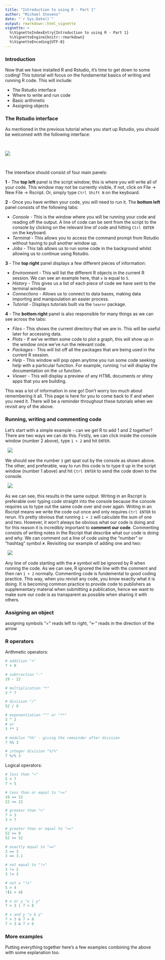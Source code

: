 ```yaml
---
title: "Introduction to using R - Part 1"
author: "Michael Stevens"
date: "`r Sys.Date()`"
output: rmarkdown::html_vignette
vignette: >
  %\VignetteIndexEntry{Introduction to using R - Part 1}
  %\VignetteEngine{knitr::rmarkdown}
  %\VignetteEncoding{UTF-8}
---
```


### Introduction

Now that we have installed R and Rstudio, it's time to get down to some coding! This tutorial will focus on the fundamental basics of writing and running R code. This will include:

  * The Rstudio interface
  * Where to write and run code
  * Basic arithmetic
  * Assigning objects
  
### The Rstudio interface

As mentioned in the previous tutorial when you start up Rstudio, you should be welcomed with the following interface: 

\  

![](https://github.com/Michael-Stevens-27/Rgeoprofile/raw/workshop/docs/articles/images/Rstudio_welcome_numbered.png)

\  

The intereface should consist of four main panels: 

**1** - The **top left** panel is the script window; this is where you will write all of your code. This window may not be currently visible, if not, click on File -> New File -> Rscript. Or, simply type `Ctrl Shift N` on the keyboard.
  
**2** - Once you have written your code, you will need to run it. The **bottom left** panel consists of the following tabs:

* *Console* - This is the window where you will be running your code and reading off the output. A line of code can be sent from the script to the console by clicking on the relevant line of code and hitting `Ctrl ENTER` on the keyboard. 
* *Terminal* - This allows you to access the command prompt from Rstudio without having to pull another window up.
* *Jobs* - This tab allows us to run some code in the background whilst allowing us to continue using Rstudio.
  
**3** - The **top right** panel displays a few different pieces of information:

* *Environment* - This will list the different R objects in the current R session. We can see an example here, that `x` is equal to `5`.
* *History* - This gives us a list of each piece of code we have sent to the terminal window
* *Connections* - Allows us to connect to data bases, making data importing and manipoulation an easier process. 
* *Tutorial* - Displays tutorials built via the `learnr` package.
  
**4** - The **bottom right** panel is also responsible for many things as we can see across the tabs:

* *Files* - This shows the current directory that we are in. This will be useful later for accessing data. 
* *Plots* - If we've written some code to plot a graph, this will show up in the window once we've run the relevant code. 
* *Packages* - This will list off all the packages that are being used in the current R session. 
* *Help* - This window will pop open anytime you run some code seeking help with a particular function. For example, running `?sd` will display the documentation on the `sd` function.  
* *Viewer* - This will display a preview of any HTML documents or shiny apps that you are building.

This was a lot of information in one go! Don't worry too much about remembering it all. This page is here for you to come back to if and when you need it. There will be a reminder throughout these tutorials when we revisit any of the above.

### Running, writing and commenting code

Let's start with a simple example - can we get R to add 1 and 2 together? There are two ways we can do this. Firstly, we can click inside the console window (number 2 above), type `1 + 2` and hit `ENTER`.

\  
![](https://github.com/Michael-Stevens-27/Rgeoprofile/raw/workshop/docs/articles/images/console.png)
\  

We should see the number `3` get spat out by the console as shown above. The other, and preferable, way to run this code is to type it up in the script window (number 1 above) and hit `Ctrl ENTER` to send the code down to the console. 

\  
![](https://github.com/Michael-Stevens-27/Rgeoprofile/raw/workshop/docs/articles/images/control_enter.png)
\  

As we can see, this results in the same output. Writing in an Rscript is preferable over typing code straight into the console because the console requires us to type out the same code over and over again. Writing in an Rscript means we write the code out once and only requires `Ctrl ENTER` to rerun. It's pretty obvious that running `1 + 2` will calculate the sum of one and two. However, it won't always be obvious what our code is doing and for this reason it is incredibly important to **comment our code**. Commenting consists of writing notes in the Rscript that describe what our code is doing and why. We can comment out a line of code using the "number" or "hashtag" symbol `#`. Revisiting our example of adding one and two: 

\  
![](https://github.com/Michael-Stevens-27/Rgeoprofile/raw/workshop/docs/articles/images/comment.png)
\  

Any line of code starting with the `#` symbol will be ignored by R when running the code. As we can see, R ignored the line with the comment and then ran `1 + 2` normally. Commenting code is fundemental to good coding practice. This way, when you revisit any code, you know exactly what it is doing. It is becoming common practice to provide code to publishers as supplementary material when submitting a publication, hence we want to make sure our code is as transparent as possible when sharing it with others. 

### Assigning an object 

assigning symbols "=" reads left to right, "<-" reads in the direction of the arrow

### R operators

Arithmetic operators:

```r
# addition "+"
7 + 8

# subtraction "-"
19 - 22

# multiplication "*"
3 * 7

# division "/"
52 / 9

# exponentiation "^" or "**"
3 ^ 2
# or
3 ** 2

# modulus "%%" - giving the remainder after division
7 %% 3

# integer division "%/%"
7 %/% 3

```

Logical operators:

```r
# less than "<"
5 < 7
7 < 5

# less than or equal to "<="
19 <= 22
22 <= 22

# greater than ">"
7 > 3
3 > 7

# greater than or equal to ">="
52 >= 9
52 >= 52

# exactly equal to "=="
3 == 3
3 == 3.1

# not equal to "!="
3 != 2
3 != 3

# not x "!x"
5 > 4      
!(5 > 4)

# x or y "x | y"
7 > 3 | 7 > 8

# x and y "x & y"
7 > 3 & 7 > 8
7 > 3 & 7 > 6
```

### More examples

Putting everything together here's a few examples combining the above with some explanation too. 
